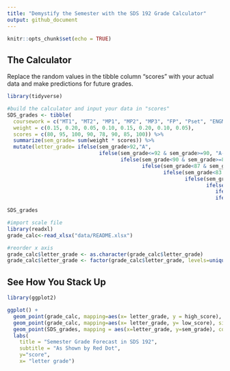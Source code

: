 ```yaml
---
title: "Demystify the Semester with the SDS 192 Grade Calculator"
output: github_document
---
```


```r
knitr::opts_chunk$set(echo = TRUE)
```


## The Calculator 

Replace the random values in the tibble column "scores" with your actual data and make predictions for future grades.

```r
library(tidyverse)

#build the calculator and input your data in "scores"
SDS_grades <- tibble(
  coursework = c("MT1", "MT2", "MP1", "MP2", "MP3", "FP", "Pset", "ENGMNT"),
  weight = c(0.15, 0.20, 0.05, 0.10, 0.15, 0.20, 0.10, 0.05),
  scores = c(80, 95, 100, 90, 78, 90, 85, 100)) %>%
  summarize(sem_grade= sum(weight * scores)) %>%
  mutate(letter_grade= ifelse(sem_grade>92,"A",
                              ifelse(sem_grade<=92 & sem_grade>=90, "A-",
                                     ifelse(sem_grade<90 & sem_grade>=87, "B+",
                                            ifelse(sem_grade<87 & sem_grade>=83, "B",
                                                   ifelse(sem_grade<83 & sem_grade>=80, "B-",
                                                          ifelse(sem_grade<80 & sem_grade>=77, "C+",
                                                                 ifelse(sem_grade<77 & sem_grade>=73, "C",
                                                                    ifelse(sem_grade<73 & sem_grade>=70, "C-",
                                                                    ifelse(sem_grade<70 & sem_grade>=50, "DROP SDS 192"))))))))))

SDS_grades
```

```r
#import scale file
library(readxl)
grade_calc<-read_xlsx("data/README.xlsx")

#reorder x axis
grade_calc$letter_grade <- as.character(grade_calc$letter_grade)
grade_calc$letter_grade <- factor(grade_calc$letter_grade, levels=unique(grade_calc$letter_grade))
```

## See How You Stack Up
```r
library(ggplot2)

ggplot() +
  geom_point(grade_calc, mapping=aes(x= letter_grade, y = high_score), size=0.5) +
  geom_point(grade_calc, mapping=aes(x= letter_grade, y= low_score), size=0.5) +
  geom_point(SDS_grades, mapping = aes(x=letter_grade, y=sem_grade), color="red", size= 2) +
  labs(
    title = "Semester Grade Forecast in SDS 192",
    subtitle = "As Shown by Red Dot",
    y="score",
    x= "letter grade")
```

